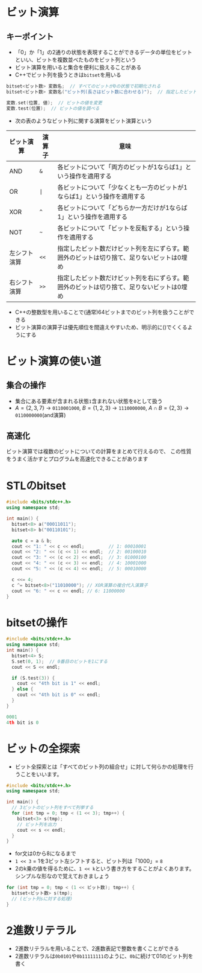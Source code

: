 # ビット演算
## キーポイント
- 「0」か「1」の2通りの状態を表現することができるデータの単位をビットといい、ビットを複数並べたものをビット列という
- ビット演算を用いると集合を便利に扱えることがある
- C++でビット列を扱うときは`bitset`を用いる
```cpp
bitset<ビット数> 変数名;  // すべてのビットが0の状態で初期化される
bitset<ビット数> 変数名("ビット列(長さはビット数に合わせる)");  // 指定したビット列で初期化される

変数.set(位置, 値);  // ビットの値を変更
変数.test(位置);  // ビットの値を調べる
```
- 次の表のようなビット列に関する演算をビット演算という

|ビット演算|演算子|意味|
|---|---|---|
|AND|`&`|各ビットについて「両方のビットが1ならば1」という操作を適用する|
|OR|`\|`|各ビットについて「少なくとも一方のビットが1ならば1」という操作を適用する|
|XOR|`^`|各ビットについて「どちらか一方だけが1ならば1」という操作を適用する|
|NOT|`~`|各ビットについて「ビットを反転する」という操作を適用する|
|左シフト演算|`<<`|指定したビット数だけビット列を左にずらす。範囲外のビットは切り捨て、足りないビットは0埋め|
|右シフト演算|`>>`|指定したビット数だけビット列を右にずらす。範囲外のビットは切り捨て、足りないビットは0埋め|


- C++の整数型を用いることで(通常)64ビットまでのビット列を扱うことができる
- ビット演算の演算子は優先順位を間違えやすいため、明示的に()でくくるようにする

# ビット演算の使い道
## 集合の操作
- 集合にある要素が含まれる状態`1`含まれない状態を`0`として扱う
- $A = \{ 2, 3, 7\}$ → `0110001000`, $B = \{ 1, 2, 3 \}$ → `1110000000`, $A \cap B = \{ 2, 3 \}$ → `0110000000`(and演算)

## 高速化
ビット演算では複数のビットについての計算をまとめて行えるので、 この性質をうまく活かすとプログラムを高速化できることがあります


# STLのbitset
```cpp showLineNumbers 
#include <bits/stdc++.h>
using namespace std;

int main() {
  bitset<8> a("00011011");
  bitset<8> b("00110101");

  auto c = a & b;
  cout << "1: " << c << endl;         // 1: 00010001
  cout << "2: " << (c << 1) << endl;  // 2: 00100010
  cout << "3: " << (c << 2) << endl;  // 3: 01000100
  cout << "4: " << (c << 3) << endl;  // 4: 10001000
  cout << "5: " << (c << 4) << endl;  // 5: 00010000

  c <<= 4;
  c ^= bitset<8>("11010000"); // XOR演算の複合代入演算子
  cout << "6: " << c << endl; // 6: 11000000
}
```
# bitsetの操作
```cpp showLineNumbers
#include <bits/stdc++.h>
using namespace std;
int main() {
  bitset<4> S;
  S.set(0, 1);  // 0番目のビットを1にする
  cout << S << endl;

  if (S.test(3)) {
    cout << "4th bit is 1" << endl;
  } else {
    cout << "4th bit is 0" << endl;
  }
}
```
```cpp filename="実行結果"
0001
4th bit is 0
```

# ビットの全探索
- ビット全探索とは「すべてのビット列の組合せ」に対して何らかの処理を行うことをいいます。
```cpp showLineNumbers
#include <bits/stdc++.h>
using namespace std;

int main() {
  // 3ビットのビット列をすべて列挙する
  for (int tmp = 0; tmp < (1 << 3); tmp++) {
    bitset<3> s(tmp);
    // ビット列を出力
    cout << s << endl;
  }
}
```
- for文は0から8になるまで
- `1 << 3` = 1を3ビット左シフトすると、ビット列は「1000」= `8`
- 2のk乗の値を得るために、`1 << k`という書き方をすることがよくあります。シンプルな形なので覚えておきましょう
```cpp filename="全探索の雛形"
for (int tmp = 0; tmp < (1 << ビット数); tmp++) {
  bitset<ビット数> s(tmp);
  // (ビット列sに対する処理)
}
```

# 2進数リテラル
- 2進数リテラルを用いることで、2進数表記で整数を書くことができる
- 2進数リテラルは`0b0101`や`0b11111111`のように、`0b`に続けて01のビット列を書く

